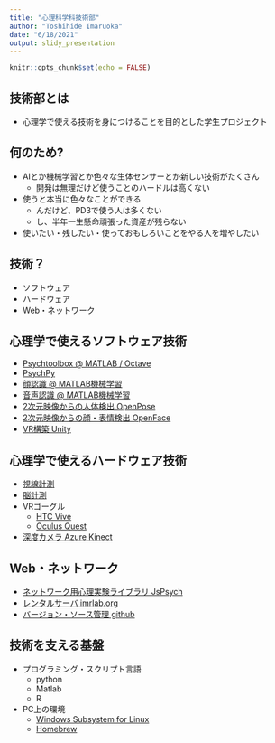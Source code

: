 ```yaml
---
title: "心理科学科技術部"
author: "Toshihide Imaruoka"
date: "6/18/2021"
output: slidy_presentation
---
```


```r
knitr::opts_chunk$set(echo = FALSE)
```

## 技術部とは

- 心理学で使える技術を身につけることを目的とした学生プロジェクト

## 何のため?

- AIとか機械学習とか色々な生体センサーとか新しい技術がたくさん
  - 開発は無理だけど使うことのハードルは高くない
- 使うと本当に色々なことができる
  - んだけど、PD3で使う人は多くない
  - し、半年一生懸命頑張った資産が残らない
- 使いたい・残したい・使っておもしろいことをやる人を増やしたい

## 技術？

- ソフトウェア
- ハードウェア
- Web・ネットワーク

## 心理学で使えるソフトウェア技術

- [Psychtoolbox @ MATLAB / Octave](http://psychtoolbox.org/)
- [PsychPy](https://www.psychopy.org/)
- [顔認識 @ MATLAB機械学習](https://jp.mathworks.com/help/vision/ug/detect-and-track-face.html)
- [音声認識 @ MATLAB機械学習](https://jp.mathworks.com/help/deeplearning/ug/deep-learning-speech-recognition.html)
- [2次元映像からの人体検出 OpenPose](https://github.com/CMU-Perceptual-Computing-Lab/openpose)
- [2次元映像からの顔・表情検出 OpenFace](https://github.com/TadasBaltrusaitis/OpenFace)
- [VR構築 Unity](https://unity.com/ja)

## 心理学で使えるハードウェア技術

- [視線計測](https://pupil-labs.com/)
- [脳計測](http://www.east-medic.jp/category/eeg/)
- VRゴーグル
  - [HTC Vive](https://www.vive.com/jp/)
  - [Oculus Quest](https://www.oculus.com/compare/)
- [深度カメラ Azure Kinect](https://azure.microsoft.com/ja-jp/services/kinect-dk/)

## Web・ネットワーク

- [ネットワーク用心理実験ライブラリ JsPsych](https://www.jspsych.org/)
- [レンタルサーバ imrlab.org](https://tradtech.imrlab.org/eval/bone117.htm)
- [バージョン・ソース管理 github](https://github.com/)

## 技術を支える基盤

- プログラミング・スクリプト言語
  - python
  - Matlab
  - R
- PC上の環境
  - [Windows Subsystem for Linux](https://docs.microsoft.com/ja-jp/windows/wsl/install-win10)
  - [Homebrew](https://brew.sh/index_ja)
